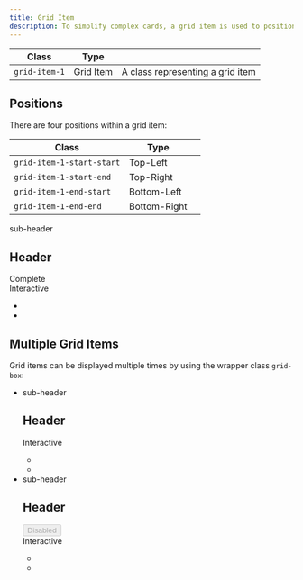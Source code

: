 ```yaml
---
title: Grid Item
description: To simplify complex cards, a grid item is used to position elements.
---
```


| Class                 | Type       |                                                    |
| --------------------- | ---------- | -------------------------------------------------- |
| `grid-item-1`         | Grid Item  | A class representing a grid item                   |

## Positions

There are four positions within a grid item:

| Class                     | Type         |     |
| ------------------------- | ------------ | --- |
| `grid-item-1-start-start` | Top-Left     |     |
| `grid-item-1-start-end`   | Top-Right    |     |
| `grid-item-1-end-start`   | Bottom-Left  |     |
| `grid-item-1-end-end`     | Bottom-Right |     |

<Preview center>
  <div class="card u-width-full-line">
    <div class="grid-item-1">
        <div class="grid-item-1-start-start">
            <div class="eyebrow-heading-3">sub-header</div>
            <h2 class="heading-level-6 u-margin-block-start-8">Header</h2>
        </div>
        <div class="grid-item-1-start-end">
            <div class="status is-complete">
                <span class="status-icon">
                </span>
                <span class="text">Complete</span>
            </div>
        </div>
        <div class="grid-item-1-end-start">
            <div class="u-flex u-gap-16 u-flex-wrap">
                <div class="tag">
                    <span class="icon-duplicate" aria-hidden="true"></span>
                    <span class="text">Interactive</span>
                </div>
            </div>
        </div>
        <div class="grid-item-1-end-end">
            <ul class="icons u-flex u-gap-8">
                <li><span class="icon-lock-closed" aria-hidden="true" aria-label="Secure [OR] unsecure"></span></li>
                <li><span class="icon-shield-check" aria-hidden="true" aria-label="Safe [OR] unsafe"></span></li>
            </ul>
        </div>
    </div>

</div>

</Preview>

## Multiple Grid Items

Grid items can be displayed multiple times by using the wrapper class `grid-box`:

<Preview center>
<ul class="grid-box u-width-full-line" style="--grid-gap:2rem; --grid-item-size:18rem;">
    <li>
        <div class="card">
            <div class="grid-item-1">
                <div class="grid-item-1-start-start">
                    <div class="eyebrow-heading-3">sub-header</div>
                    <h2 class="heading-level-6 u-margin-block-start-8">Header</h2>
                </div>
                <div class="grid-item-1-end-start">
                    <div class="u-flex u-gap-16 u-flex-wrap">
                        <div class="tag">
                            <span class="icon-duplicate" aria-hidden="true"></span>
                            <span class="text">Interactive</span>
                        </div>
                    </div>
                </div>
                <div class="grid-item-1-end-end">
                    <ul class="icons u-flex u-gap-8">
                        <li><span class="icon-lock-closed" aria-hidden="true" aria-label="Secure [OR] unsecure"></span></li>
                        <li><span class="icon-shield-check" aria-hidden="true" aria-label="Safe [OR] unsafe"></span></li>
                    </ul>
                </div>
            </div>
        </div>
    </li>
    <li>
        <div class="card">
            <div class="grid-item-1">
                <div class="grid-item-1-start-start">
                    <div class="eyebrow-heading-3">sub-header</div>
                    <h2 class="heading-level-6 u-margin-block-start-8">Header</h2>
                </div>
                <div class="grid-item-1-start-end">
                    <div class="status">
                        <button class="tag" disabled>
                            <span class="text">Disabled</span>
                        </button>
                    </div>
                </div>
                <div class="grid-item-1-end-start">
                    <div class="u-flex u-gap-16 u-flex-wrap">
                        <div class="tag">
                            <span class="icon-duplicate" aria-hidden="true"></span>
                            <span class="text">Interactive</span>
                        </div>
                    </div>
                </div>
                <div class="grid-item-1-end-end">
                    <ul class="icons u-flex u-gap-8">
                        <li><span class="icon-lock-closed u-opacity-0-2" aria-hidden="true" aria-label="Secure [OR] unsecure"></span></li>
                        <li><span class="icon-shield-check u-opacity-0-2" aria-hidden="true" aria-label="Safe [OR] unsafe"></span></li>
                    </ul>
                </div>
            </div>
        </div>
    </li>
</ul>

</Preview>
